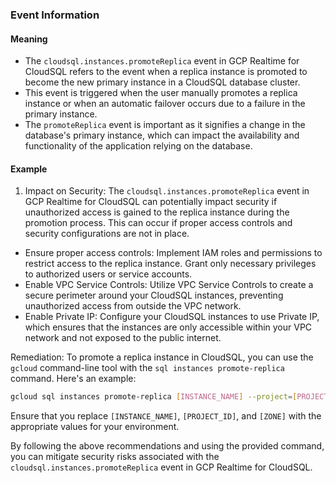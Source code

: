 
### Event Information

#### Meaning

- The `cloudsql.instances.promoteReplica` event in GCP Realtime for CloudSQL refers to the event when a replica instance is promoted to become the new primary instance in a CloudSQL database cluster.
- This event is triggered when the user manually promotes a replica instance or when an automatic failover occurs due to a failure in the primary instance.
- The `promoteReplica` event is important as it signifies a change in the database's primary instance, which can impact the availability and functionality of the application relying on the database.

#### Example

1. Impact on Security: The `cloudsql.instances.promoteReplica` event in GCP Realtime for CloudSQL can potentially impact security if unauthorized access is gained to the replica instance during the promotion process. This can occur if proper access controls and security configurations are not in place.

- Ensure proper access controls: Implement IAM roles and permissions to restrict access to the replica instance. Grant only necessary privileges to authorized users or service accounts.
- Enable VPC Service Controls: Utilize VPC Service Controls to create a secure perimeter around your CloudSQL instances, preventing unauthorized access from outside the VPC network.
- Enable Private IP: Configure your CloudSQL instances to use Private IP, which ensures that the instances are only accessible within your VPC network and not exposed to the public internet.

Remediation:
To promote a replica instance in CloudSQL, you can use the `gcloud` command-line tool with the `sql instances promote-replica` command. Here's an example:

```bash
gcloud sql instances promote-replica [INSTANCE_NAME] --project=[PROJECT_ID] --zone=[ZONE]
```

Ensure that you replace `[INSTANCE_NAME]`, `[PROJECT_ID]`, and `[ZONE]` with the appropriate values for your environment.

By following the above recommendations and using the provided command, you can mitigate security risks associated with the `cloudsql.instances.promoteReplica` event in GCP Realtime for CloudSQL.

